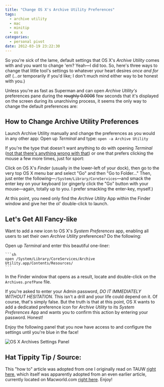 ```yaml
---
title: "Change OS X's Archive Utility Preferences"
tags:
  - archive utility
  - mac
  - minitip
  - os x
categories:
  - personal pivot
date: 2012-03-19 23:22:30
---
```


So you're sick of the lame, default settings that OS X's _Archive Utility_ comes with and you want to change 'em? Yeah—I did too. So, here's three ways to change that little tool's settings to whatever your heart desires _once and for all_! (...or temporarily if you'd like; I don't much mind either way to be honest with you.)

Unless you're as fast as Superman and can open _Archive Utility's_ preferences pane during the ~~roughly 0.0006~~ few seconds that it's displayed on the screen during its unarchiving process, it seems the only way to change the default preferences are:

## How to Change Archive Utility Preferences
Launch Archive Utility manually and change the preferences as you would in any other app:
Open up _Terminal_ and type: `open -a Archive Utility`

If you're the type that doesn't want anything to do with opening _Terminal_ ([not that there's anything wrong with that](http://www.youtube.com/watch?v=GZPcGapl2dM "Origin of the phrase, &quot;Not that there")) or one that prefers clicking the mouse a few more times, just for sport:

Click on OS X's _Finder_ (usually in the lower-left of your dock), then go to the very top OS X menu bar and select "Go" and then "Go to Folder..." Then, just enter the following—`/System/Library/CoreServices`—and smack the enter key on your keyboard (or gingerly click the "Go" button with your mouse—again, totally up to you. I prefer smacking the enter-key, myself.)

At this point, you need only find the _Archive Utility_ App within the Finder window and give her the ol' double-click to launch.

## Let's Get All Fancy-like
Want to add a new icon to OS X's _System Preferences_ app, enabling all users to set their own _Archive Utility_ preferences? Do the following:

Open up _Terminal_ and enter this beautiful one-liner:

    ```sh
    open /System/Library/CoreServices/Archive Utility.app/Contents/Resources/
    ```

In the Finder window that opens as a result, locate and double-click on the `Archives.prefPane` file.

If you're asked to enter your Admin password, _DO IT IMMEDIATELY WITHOUT HESITATION_. This isn't a drill and your life could depend on it. Of course, that's simply false. But the truth is that at this point, OS X wants to add a dedicated preference icon for _Archive Utility_ to its _System Preferences_ App and wants you to confirm this action by entering your password. Honest!

Enjoy the following panel that you now have access to and configure the settings until you're blue in the face!

![OS X Archives Settings Panel](/media/os_x_archive_utility_preferences_panel.png "OS X Archives Settings Panel")

## Hat Tippity Tip / Source:
This "how to" article was adopted from one I originally read on TAUW [right here](http://www.tuaw.com/2010/10/21/mac-101-use-archive-utility-preferences-for-control-over-archiv/ "Mac 101: Use Archive Utility preferences for control over archives (by  TJ Luoma)"), which itself was apparently adopted from an even earlier article, currently located on Macworld.com [right here](http://hints.macworld.com/article.php?story=20071028161249238 "http://hints.macworld.com/article.php?story=20071028161249238 (by JoolsG4)"). Enjoy!